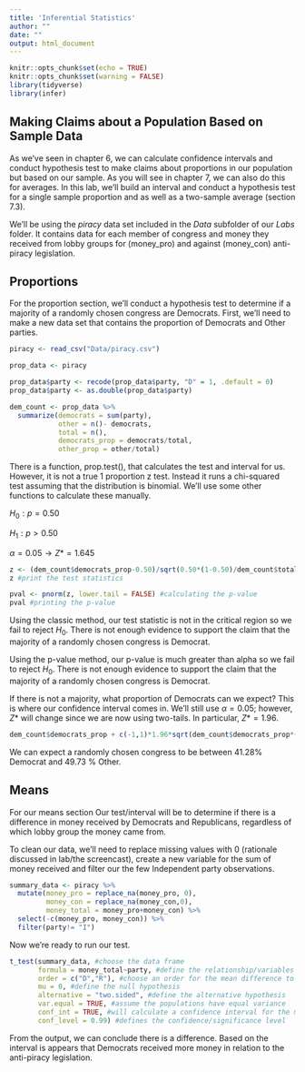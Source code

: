 ```yaml
---
title: 'Inferential Statistics'
author: ""
date: ""
output: html_document
---
```


```r
knitr::opts_chunk$set(echo = TRUE)
knitr::opts_chunk$set(warning = FALSE)
library(tidyverse)
library(infer)
```

## Making Claims about a Population Based on Sample Data

As we've seen in chapter 6, we can calculate confidence intervals and conduct hypothesis test to make claims about proportions in our population but based on our sample. As you will see in chapter 7, we can also do this for averages. In this lab, we'll build an interval and conduct a hypothesis test for a single sample proportion and as well as a two-sample average (section 7.3). 

We'll be using the *piracy* data set included in the *Data* subfolder of our *Labs* folder. It contains data for each member of congress and money they received from lobby groups for (money_pro) and against (money_con) anti-piracy legislation. 

## Proportions

For the proportion section, we'll conduct a hypothesis test to determine if a majority of a randomly chosen congress are Democrats. First, we'll need to make a new data set that contains the proportion of Democrats and Other parties. 

```r
piracy <- read_csv("Data/piracy.csv")

prop_data <- piracy

prop_data$party <- recode(prop_data$party, "D" = 1, .default = 0)
prop_data$party <- as.double(prop_data$party)

dem_count <- prop_data %>% 
  summarize(democrats = sum(party),
            other = n()- democrats,
            total = n(),
            democrats_prop = democrats/total,
            other_prop = other/total)
```

There is a function, prop.test(), that calculates the test and interval for us. However, it is not a true 1 proportion z test. Instead it runs a chi-squared test assuming that the distribution is binomial. We'll use some other functions to calculate these manually. 

$H_0: p = 0.50$

$H_1: p > 0.50$

$\alpha = 0.05 \rightarrow Z* = 1.645$

```r
z <- (dem_count$democrats_prop-0.50)/sqrt(0.50*(1-0.50)/dem_count$total) #calculating the test statistic
z #print the test statistics

pval <- pnorm(z, lower.tail = FALSE) #calculating the p-value
pval #printing the p-value
```

Using the classic method, our test statistic is not in the critical region so we fail to reject $H_0$. There is not enough evidence to support the claim that the majority of a randomly chosen congress is Democrat. 

Using the p-value method, our p-value is much greater than alpha so we fail to reject $H_0$. There is not enough evidence to support the claim that the majority of a randomly chosen congress is Democrat. 

If there is not a majority, what proportion of Democrats can we expect? This is where our confidence interval comes in. We'll still use $\alpha = 0.05$; however, $Z*$ will change since we are now using two-tails. In particular, $Z* = 1.96$. 

```r
dem_count$democrats_prop + c(-1,1)*1.96*sqrt(dem_count$democrats_prop*(1-dem_count$democrats_prop)/dem_count$total)
```

We can expect a randomly chosen congress to be between 41.28% Democrat and 49.73 % Other.

## Means

For our means section Our test/interval will be to determine if there is a difference in money received by Democrats and Republicans, regardless of which lobby group the money came from.  

To clean our data, we'll need to replace missing values with 0 (rationale discussed in lab/the screencast), create a new variable for the sum of money received and filter our the few Independent party observations. 

```r
summary_data <- piracy %>% 
  mutate(money_pro = replace_na(money_pro, 0), 
         money_con = replace_na(money_con,0),
         money_total = money_pro+money_con) %>% 
  select(-c(money_pro, money_con)) %>%  
  filter(party!= "I")
```

Now we're ready to run our test.

```r
t_test(summary_data, #choose the data frame
       formula = money_total~party, #define the relationship/variables for testing
       order = c("D","R"), #choose an order for the mean difference to be calculated
       mu = 0, #define the null hypothesis
       alternative = "two.sided", #define the alternative hypothesis
       var.equal = TRUE, #assume the populations have equal variance
       conf_int = TRUE, #will calculate a confidence interval for the mean difference as part of the test
       conf_level = 0.99) #defines the confidence/significance level
```

From the output, we can conclude there is a difference. Based on the interval is appears that Democrats received more money in relation to the anti-piracy legislation.